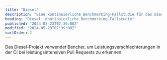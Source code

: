 ```yaml
---
title: "Diesel"
description: "Eine kontinuierliche Benchmarking-Fallstudie für das Diesel-Projekt. Erfahren Sie, wie sie Leistungsverschlechterungen in der CI erkennen."
heading: "Diesel: Kontinuierliche Benchmarking-Fallstudie"
published: "2024-05-23T07:39:00Z"
modified: "2024-05-23T07:39:00Z"
sortOrder: 2
---
```



<WhatIsDiesel />
<BenchmarkingDiesel />
<ContinuousBenchmarkingForDiesel />
<TrophyCase />
<WrapUp />

<BencherFooter>
Das Diesel-Projekt verwendet Bencher, um Leistungsverschlechterungen in der CI bei leistungsintensiven Pull Requests zu erkennen.
</BencherFooter>